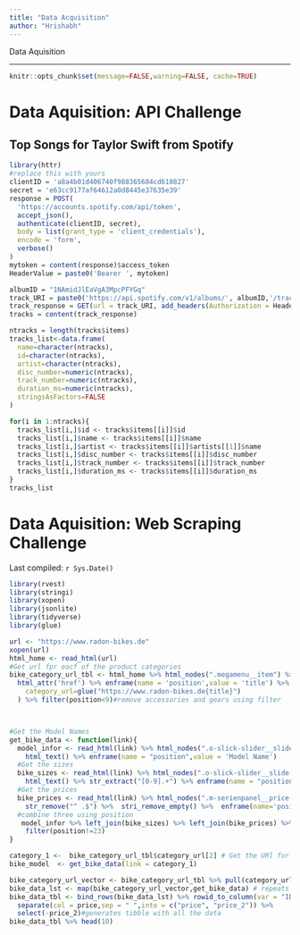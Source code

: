 ```yaml
---
title: "Data Acquisition"
author: "Hrishabh"
---
```


::: callout-note
Data Aquisition
:::

---

```r
knitr::opts_chunk$set(message=FALSE,warning=FALSE, cache=TRUE)

```

# Data Aquisition: API Challenge
## Top Songs for Taylor Swift from Spotify

```r
library(httr)
#replace this with yours
clientID = 'a8a4b01d406740f988365684cd610827'
secret = 'e63cc9177af64612a0d8445e37635e39'
response = POST(
  'https://accounts.spotify.com/api/token',
  accept_json(),
  authenticate(clientID, secret),
  body = list(grant_type = 'client_credentials'),
  encode = 'form',
  verbose()
)
mytoken = content(response)$access_token
HeaderValue = paste0('Bearer ', mytoken)

albumID = "1NAmidJlEaVgA3MpcPFYGq"
track_URI = paste0('https://api.spotify.com/v1/albums/', albumID,'/tracks')
track_response = GET(url = track_URI, add_headers(Authorization = HeaderValue))
tracks = content(track_response)

ntracks = length(tracks$items)
tracks_list<-data.frame(
  name=character(ntracks),
  id=character(ntracks),
  artist=character(ntracks),
  disc_number=numeric(ntracks),
  track_number=numeric(ntracks),
  duration_ms=numeric(ntracks),
  stringsAsFactors=FALSE
)

for(i in 1:ntracks){
  tracks_list[i,]$id <- tracks$items[[i]]$id
  tracks_list[i,]$name <- tracks$items[[i]]$name
  tracks_list[i,]$artist <- tracks$items[[i]]$artists[[1]]$name
  tracks_list[i,]$disc_number <- tracks$items[[i]]$disc_number
  tracks_list[i,]$track_number <- tracks$items[[i]]$track_number
  tracks_list[i,]$duration_ms <- tracks$items[[i]]$duration_ms
}
tracks_list

```

# Data Aquisition: Web Scraping Challenge

Last compiled: `r Sys.Date()`




```r
library(rvest)
library(stringi)
library(xopen)
library(jsonlite)
library(tidyverse)
library(glue)

url <- "https://www.radon-bikes.de"
xopen(url)
html_home <- read_html(url)
#Get url fpr eacf of the product categories
bike_category_url_tbl <- html_home %>% html_nodes(".megamenu__item") %>% html_elements("a") %>% 
  html_attr('href') %>% enframe(name = 'position',value = 'title') %>% mutate(
    category_url=glue("https://www.radon-bikes.de{title}")
  ) %>% filter(position<9)#remove accessories and gears using filter



#Get the Model Names
get_bike_data <- function(link){
  model_infor <- read_html(link) %>% html_nodes(".o-slick-slider__slide-content") %>% html_element("h2") %>% 
    html_text() %>% enframe(name = "position",value = 'Model Name')
  #Get the sizes
  bike_sizes <- read_html(link) %>% html_nodes(".o-slick-slider__slide-content") %>% html_node('.m-bikegrid__size') %>% 
    html_text() %>% str_extract("[0-9].+") %>% enframe(name = "position",value = "size")
  #Get the prices
  bike_prices <- read_html(link) %>% html_nodes(".m-serienpanel__price--active") %>% html_text() %>% 
    str_remove("^ .$") %>%  stri_remove_empty() %>%  enframe(name='position',value = 'price')
  #combine three using position
   model_infor %>% left_join(bike_sizes) %>% left_join(bike_prices) %>%
    filter(position!=23)
}

category_1 <-  bike_category_url_tbl$category_url[2] # Get the URl for 1st category
bike_model  <- get_bike_data(link = category_1)

bike_category_url_vector <- bike_category_url_tbl %>% pull(category_url) #Creates a vector with all the urls
bike_data_lst <- map(bike_category_url_vector,get_bike_data) # repeats the function for each of the urls
bike_data_tbl <- bind_rows(bike_data_lst) %>% rowid_to_column(var = "ID") %>% 
  separate(col = price,sep = " ",into = c("price", "price_2")) %>% 
  select(-price_2)#generates tibble with all the data
bike_data_tbl %>% head(10)
```

